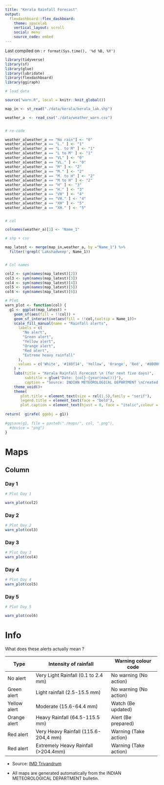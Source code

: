 ```yaml
---
title: "Kerala Rainfall Forecast"
output: 
  flexdashboard::flex_dashboard:
    theme: spacelab
    vertical_layout: scroll
    social: menu
    source_code: embed
---
```



Last compiled on : `r format(Sys.time(), '%d %B, %Y')`



```r

library(tidyverse)
library(sf)
library(glue)
library(lubridate)
library(flexdashboard)
library(ggiraph)

# load data

source("warn.R", local = knitr::knit_global())

map_in <- st_read("./data/kerala/kerala_lak.shp")

weather_a  <- read_csv("./data/weather_warn.csv")


# re-code

weather_a[weather_a == "No rain"] <- "0"
weather_a[weather_a == "L." ] <- "1"
weather_a[weather_a == "L. to M" ] <- "1"
weather_a[weather_a == "L to M" ] <- "1"
weather_a[weather_a == "VL" ] <- "0"
weather_a[weather_a == "VL." ] <- "0"
weather_a[weather_a == "M" ] <- "2"
weather_a[weather_a == "M." ] <- "2"
weather_a[weather_a == "M. to H" ] <- "2"
weather_a[weather_a == "M to H" ] <- "2"
weather_a[weather_a == "H" ] <- "3"
weather_a[weather_a == "H." ] <- "3"
weather_a[weather_a == "VH" ] <- "4"
weather_a[weather_a == "VH." ] <- "4"
weather_a[weather_a == "XH" ] <- "5"
weather_a[weather_a == "XH." ] <- "5"


# col

colnames(weather_a)[1] <- "Name_1"

# shp + csv

map_latest <- merge(map_in,weather_a, by ="Name_1") %>% 
  filter(!grepl('Lakshadweep', Name_1))


# Col names

col2 <- sym(names(map_latest)[2])
col3 <- sym(names(map_latest)[3])
col4 <- sym(names(map_latest)[4])
col5 <- sym(names(map_latest)[5])
col6 <- sym(names(map_latest)[6])

# Plot
warn_plot <- function(col) {
  g1 <- ggplot(map_latest) +
    geom_sf(aes(fill = !!col)) +
    geom_sf_interactive(aes(fill = !!col,tooltip = Name_1))+
    scale_fill_manual(name = "Rainfall alerts",
      labels = c(
        "No alert",
        "Green alert",
        "Yellow alert",
        "Orange alert",
        "Red alert",
        "Extreme heavy rainfall"
      ),
      values = c('White', '#188f14', 'Yellow', 'Orange', 'Red', '#8B0000')
    ) +
    labs(title = "Kerala Rainfall Forecast \n (for next five days)",
         subtitle = glue("Date: {col}-{year(now())}"),
         caption = "Source: INDIAN METEOROLOGICAL DEPARTMENT \nCreated by: open-oven.github.io") +
    theme_void()+
    theme(
       plot.title = element_text(size = rel(1.5),family = "serif"),
       legend.title = element_text(face = "bold"),
       plot.caption = element_text(hjust = 0, face = "italic",colour = '#281bde'))
  
return(  girafe( ggobj = g1))
  
#ggsave(g1, file = paste0("./maps/", col, ".png"), 
  #device = "png")
}

```

Maps 
=====================================  

Column {.tabset}
-----------------------------------------------------------------------

### Day 1 

```r
# Plot Day 1

warn_plot(col2)
```

### Day 2 

```r
# Plot Day 2
warn_plot(col3)
```



### Day 3  

```r
# Plot Day 3
warn_plot(col4)
```

### Day 4 

```r

# Plot Day 4
warn_plot(col5)
```

### Day 5  

```r

# Plot Day 5

warn_plot(col6)
```


Info
=====================================  

What does these alerts actually mean ?
 
+--------------+--------------------------------------+------------------------+ 
| Type         | Intensity of rainfall                | Warning colour code    |
+==============+======================================+========================+
| No alert     | Very Light Rainfall (0.1 to 2.4 mm)  | No warning (No action) |
+--------------+--------------------------------------+------------------------+
| Green alert  | Light rainfall (2.5-15.5 mm)         | No warning (No action) |
+--------------+--------------------------------------+------------------------+
| Yellow alert | Moderate (15.6-64.4 mm)              | Watch (Be updated)     |
+--------------+--------------------------------------+------------------------+
| Orange alert | Heavy Rainfall (64.5-115.5 mm)       | Alert (Be prepared)    |
+--------------+--------------------------------------+------------------------+
| Red alert    | Very Heavy Rainfall (115.6-204,4 mm) | Warning (Take action)  |
+--------------+--------------------------------------+------------------------+
| Red alert    | Extremely Heavy Rainfall (>204.4mm)  | Warning (Take action)  |  
+--------------+--------------------------------------+------------------------+



* Source: [IMD Trivandrum](https://mausam.imd.gov.in/thiruvananthapuram)

* All maps are generated automatically from the INDIAN METEOROLOGICAL DEPARTMENT bulletin.






